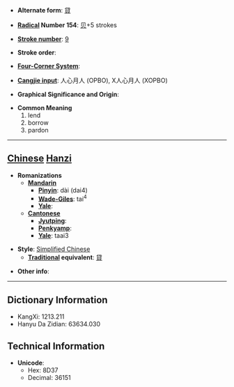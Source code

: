 * '''Alternate form''': [[貸]]

* '''[[Wiktionary:Chinese radical index| Radical]] Number 154''': [[Wiktionary:Chinese radical index 贝|贝]]+5 strokes

* '''[[Wiktionary:Chinese total strokes index|Stroke number]]''': [[Wiktionary:Chinese total strokes index 9|9]]

* '''Stroke order''': 

* '''[[Wiktionary:Chinese four corner index|Four-Corner System]]''': 

* '''[[Wiktionary:Chinese Cangjie index|Cangjie input]]''': 人心月人 (OPBO), X人心月人 (XOPBO)

* '''Graphical Significance and Origin''': 

* '''Common Meaning'''
*#lend
*# borrow
*# pardon


----

== [[Chinese]] [[Hanzi]] ==

* '''Romanizations'''
** '''[[Mandarin]]'''
*** '''[[Pinyin]]''': dài (dai4)
*** '''[[Wade-Giles]]''': tai<sup>4</sup>
*** '''[[Yale]]''': 
** '''[[Cantonese]]'''
*** '''[[Jyutping]]''':
*** '''[[Penkyamp]]''': 
*** '''[[Yale]]''': taai3

* '''Style''': [[Simplified Chinese]] 
** '''[[Traditional Chinese|Traditional]] equivalent''': [[貸]]

* '''Other info''': 

----

== Dictionary Information ==

* KangXi: 1213.211
* Hanyu Da Zidian: 63634.030

== Technical Information ==

* '''Unicode''':
** Hex: 8D37
** Decimal: 36151